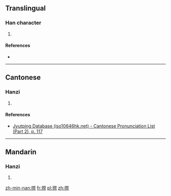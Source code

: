 ==Translingual==

===Han character===
{{Han char|rn=64|rad=手|as=12|sn=15|four=|canj=手月人火 (QBOF)|ids=⿰[[扌]][[祭]]}}

# {{defn|Han|sort=手12}}

====References====
* {{Han ref|kx=0449.290|dkj=12579|dj=0800.150|hdz=31948.060|uh=6456|ud=25686}}

----

==Cantonese==

===Hanzi===
{{yue-hanzi|jyut=[[cai3]]|y=chai3}}

# {{defn|lang=yue|sort=手12}}

====References====
*[http://www.iso10646hk.net/jp/document/download.jsp Jyutping Database (iso10646hk.net) - Cantonese Pronunciation List (Part 2), p. 117]

----

==Mandarin==

===Hanzi===
{{cmn-hanzi|pin=[[qì]] ([[qi4]])|wg=ch'i<sup>4</sup>}}

# {{defn|lang=cmn|sort=手12}}

[[zh-min-nan:摖]]
[[fr:摖]]
[[pl:摖]]
[[zh:摖]]